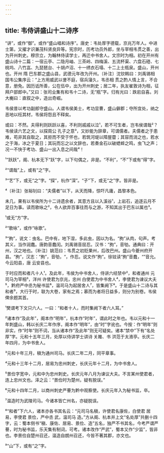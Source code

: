 ```yaml
---
---
---
```

title: 韦侍讲盛山十二诗序
---







“讲”，或作“御”。或作“盛山唱和诗序”。唐史：韦处厚字德载，京兆万年人。中进士第，又擢才识兼茂科贤良异等。宪宗时，历考功员外郎，坐与宰相韦贯之善，出为开州刺史。穆宗立，为翰林侍读学士，再迁中书舍人。文宗时为相。初在开州有盛山诗十二篇：一宿云亭、二隐月岫、三茶岭、四梅溪、五流杯渠、六盘石磴、七桃坞、八竹嵓、九琵琶台、十胡卢沼、十一绣衣石塌、十二上士瓶泉。盛山，开州也。开州 隋 巴东郡之盛山县，武德元年改为开州。〔补注〕沈钦韩曰：刘禹锡相国韦公集序云：“上方用威武以詟不庭，宿兵寖久，韦丞相 贯之酌人情上言，不合意，册免。因历诋所善，公在伍中，出为开州刺史；居二年，执友崔敦诗为相，征拜户部郎中。”又曰：张司业集有和韦十二诗，无“瓶”字。归有光曰：跌宕自喜。刘大櫆曰：直叙之中，造出奇崛。

韦侯昔以考功副郎守盛山。人谓韦侯美士，考功显曹，盛山僻郡；夺所宜处，纳之恶地以枉其材，韦侯将怨且不释矣。

或曰：不然。夫得利则跃跃以喜，不利则戚戚以泣¹，若不可生者，岂韦侯谓哉²？韦侯读六艺之文，以探周公 孔子之意³，又妙能为辞章，可谓儒者。夫儒者之于患难，苟非其自取之，其拒而不受于怀也，若筑河堤以障屋霤；其容而消之也，若水之于海，冰之于夏日；其玩而忘之以文辞也，若奏金石以破蟋蟀之鸣，虫飞之声；况一不快于考功、盛山一出入息之间哉⁴！

¹“跃跃”，阁、杭本无下“跃”字，以下句偶之，非是。“不利”，“不”下或有“得”字。

²“谓哉”上，或有“之”字。

³“艺”下，或无“之”字。“探”，杭作“深”。“子”下，或无“之”字。皆非是。

⁴〔补注〕张裕钊曰：“夫儒者”以下，从天而降，惊吓凡庸，昌黎本色。

未几，果有以韦侯所为十二诗遗余者，其意方且以入溪谷¹，上岩石，追逐云月不足日为事。读而歌咏之²，令人欲弃百事往而与之游，不知其出于巴东以属也³。

¹或无“方”字。

²“歌咏”，或作“咏歌”。

³“朐”，说文：虫名。巴中有，地下湿，多此虫，因以为名。“朐”从肉，句声。考其义，当作润蠢。唐韵音蠢闰。刘禹锡音屈忍。汉书：“朐”，音劬。通典曰：开州，汉之地也。〔补注〕姚范曰：韦贯之初贬果州，后改巴州。盛山今夔州府开县。“朐”，汉志：“朐”，音劬，“，作忍。说文作“朐”。徐铉读“朐”音蠢，“”音允。今云阳县，唐 云安县也。

于时应而和者凡十人¹。及此年，韦侯为中书舍人，侍讲六经禁中²，和者通州 元 司马为宰相³，洋州 许使君为京兆，忠州 白使君为中书舍人⁴，李使君为谏议大夫⁵，黔府严中丞为秘书监⁶，温司马为起居舍人⁷，皆集阙下⁸。于是盛山十二诗与其和者⁹，大行于时，联为大卷，家有之焉；慕而为者将日益多，则分为别卷。韦侯俾余题其首。

¹樊谓考下文只六人。一曰：“和者十人，而时集阙下者六人耳。”

²诸本作“及此年”，阁本作“明年”，杭本作“时年”，谓此时之年也。韦以元和十一年刺盛山，韩以长庆二年作序，阁本作“明年”，由“时”字讹也。今按：作“明年”则非实，作“时年”则不词，当从诸本作“及此年”则无可疑矣。诸本“禁中”下有“名处厚”字。元和十五年三月，处厚以侍讲学士讲诗 关雎、书 洪范于太液亭。长庆二年四月，为中书舍人。

³元和十年三月，稹为通州司马。长庆二年二月，同平章事。

⁴元和十三年十二月，居易为忠州刺史，长庆元年十二月，为中书舍人。

⁵景俭字宽中，元和中为忠州刺史。长庆元年八月为谏议大夫。不言某州使君者，连上忠州文也。泽之云：“景俭时为楚州，疑有脱误。”

⁶元和十四年二月，以商州刺史严謩为黔中观察使。长庆元年入为秘书监，卒。

⁷温造时为武陵司马。今诸本皆亡州名，亦疑脱误。

⁸“和者”下六人，诸本亦各书其名云：“元司马名稹，许使君名康佐，白使君 居易，李使君 景俭，严中丞 武，温司马 造。”方从阁、杭本并上文“名处厚”共删十四字，云：蜀本侧书“稹、康佐、居易、景俭、造”五名，独严不书其名，今考严谓严謩，时为秘书监，乐天集有制词，可考。诸本改作“严武”，蜀本又作“少监”，皆非也。李景俭自楚州召还，温造自朗州召还，今皆不著其郡，亦文也。

⁹“山”下，或有“之”字。
